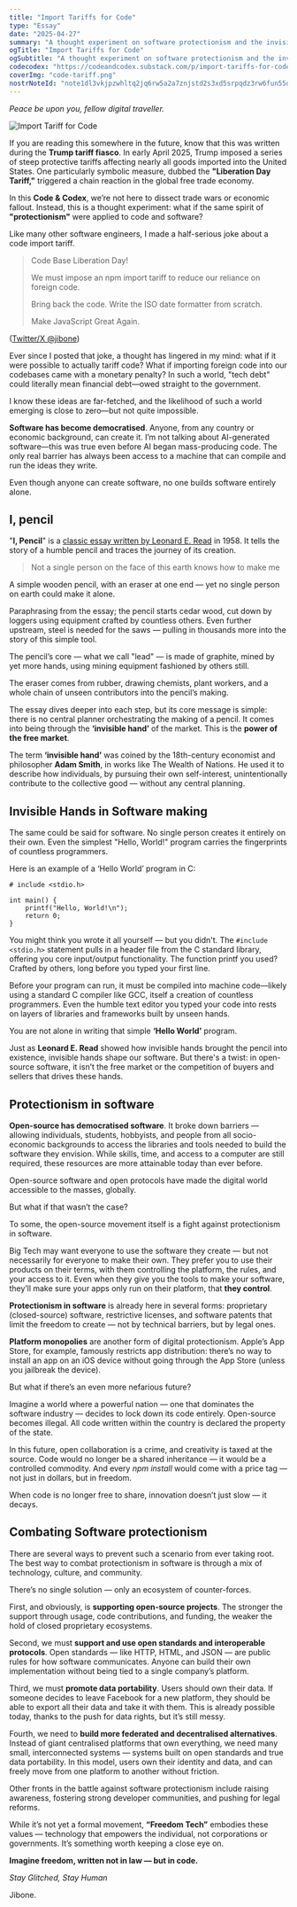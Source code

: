 ```yaml
---
title: "Import Tariffs for Code"
type: "Essay"
date: "2025-04-27"
summary: "A thought experiment on software protectionism and the invisible hands behind our code."
ogTitle: "Import Tariffs for Code"
ogSubtitle: "A thought experiment on software protectionism and the invisible hands behind our code."
codecodex: "https://codeandcodex.substack.com/p/import-tariffs-for-code"
coverImg: "code-tariff.png"
nostrNoteId: "note1dl3vkjpzwhltq2jq6rw5a2a7znjstd2s3xd5srpqdz3rw6fun55qg3rrmr"
---
```


_Peace be upon you, fellow digital traveller._

![Import Tariff  for Code](/imgs/essays/code-tariff.png)

If you are reading this somewhere in the future, know that this was written during the **Trump tariff fiasco**. In early April 2025, Trump imposed a series of steep protective tariffs affecting nearly all goods imported into the United States. One particularly symbolic measure, dubbed the **"Liberation Day Tariff,"** triggered a chain reaction in the global free trade economy.

In this **Code & Codex**, we’re not here to dissect trade wars or economic fallout. Instead, this is a thought experiment: what if the same spirit of **"protectionism"** were applied to code and software?

Like many other software engineers, I made a half-serious joke about a code import tariff.

> Code Base Liberation Day!
>
> We must impose an npm import tariff to reduce our reliance on foreign code.
>
> Bring back the code. Write the ISO date formatter from scratch.
>
> Make JavaScript Great Again.

([Twitter/X @jibone](https://x.com/jibone/status/1908750906105242058))

Ever since I posted that joke, a thought has lingered in my mind: what if it were possible to actually tariff code? What if importing foreign code into our codebases came with a monetary penalty? In such a world, "tech debt" could literally mean financial debt—owed straight to the government.

I know these ideas are far-fetched, and the likelihood of such a world emerging is close to zero—but not quite impossible.

**Software has become democratised**. Anyone, from any country or economic background, can create it. I’m not talking about AI-generated software—this was true even before AI began mass-producing code. The only real barrier has always been access to a machine that can compile and run the ideas they write.

Even though anyone can create software, no one builds software entirely alone.

## I, pencil

"**I, Pencil**" is a [classic essay written by Leonard E. Read](https://fee.org/ebooks/i-pencil/) in 1958. It tells the story of a humble pencil and traces the journey of its creation.

> Not a single person on the face of this earth knows how to make me

A simple wooden pencil, with an eraser at one end — yet no single person on earth could make it alone.

Paraphrasing from the essay; the pencil starts cedar wood, cut down by loggers using equipment crafted by countless others. Even further upstream, steel is needed for the saws — pulling in thousands more into the story of this simple tool.

The pencil’s core — what we call "lead" — is made of graphite, mined by yet more hands, using mining equipment fashioned by others still.

The eraser comes from rubber, drawing chemists, plant workers, and a whole chain of unseen contributors into the pencil’s making.

The essay dives deeper into each step, but its core message is simple: there is no central planner orchestrating the making of a pencil. It comes into being through the **‘invisible hand’** of the market. This is the **power of the free market**.

The term **‘invisible hand’** was coined by the 18th-century economist and philosopher **Adam Smith**, in works like The Wealth of Nations. He used it to describe how individuals, by pursuing their own self-interest, unintentionally contribute to the collective good — without any central planning.

## Invisible Hands in Software making

The same could be said for software. No single person creates it entirely on their own. Even the simplest "Hello, World!" program carries the fingerprints of countless programmers.

Here is an example of a ‘Hello World’ program in C:

```
# include <stdio.h>

int main() {
    printf("Hello, World!\n");
    return 0;
}
```

You might think you wrote it all yourself — but you didn't. The `#include <stdio.h>` statement pulls in a header file from the C standard library, offering you core input/output functionality. The function printf you used? Crafted by others, long before you typed your first line.

Before your program can run, it must be compiled into machine code—likely using a standard C compiler like GCC, itself a creation of countless programmers. Even the humble text editor you typed your code into rests on layers of libraries and frameworks built by unseen hands.

You are not alone in writing that simple **‘Hello World’** program.

Just as **Leonard E. Read** showed how invisible hands brought the pencil into existence, invisible hands shape our software. But there's a twist: in open-source software, it isn’t the free market or the competition of buyers and sellers that drives these hands.

## Protectionism in software

**Open-source has democratised software**. It broke down barriers — allowing individuals, students, hobbyists, and people from all socio-economic backgrounds to access the libraries and tools needed to build the software they envision. While skills, time, and access to a computer are still required, these resources are more attainable today than ever before.

Open-source software and open protocols have made the digital world accessible to the masses, globally.

But what if that wasn’t the case?

To some, the open-source movement itself is a fight against protectionism in software.

Big Tech may want everyone to use the software they create — but not necessarily for everyone to make their own. They prefer you to use their products on their terms, with them controlling the platform, the rules, and your access to it. Even when they give you the tools to make your software, they’ll make sure your apps only run on their platform, that **they control**.

**Protectionism in software** is already here in several forms: proprietary (closed-source) software, restrictive licenses, and software patents that limit the freedom to create — not by technical barriers, but by legal ones.

**Platform monopolies** are another form of digital protectionism. Apple’s App Store, for example, famously restricts app distribution: there’s no way to install an app on an iOS device without going through the App Store (unless you jailbreak the device).

But what if there’s an even more nefarious future?

Imagine a world where a powerful nation — one that dominates the software industry — decides to lock down its code entirely. Open-source becomes illegal. All code written within the country is declared the property of the state.

In this future, open collaboration is a crime, and creativity is taxed at the source. Code would no longer be a shared inheritance — it would be a controlled commodity. And every _npm install_ would come with a price tag — not just in dollars, but in freedom.

When code is no longer free to share, innovation doesn’t just slow — it decays.

## Combating Software protectionism

There are several ways to prevent such a scenario from ever taking root. The best way to combat protectionism in software is through a mix of technology, culture, and community.

There’s no single solution — only an ecosystem of counter-forces.

First, and obviously, is **supporting open-source projects**. The stronger the support through usage, code contributions, and funding, the weaker the hold of closed proprietary ecosystems.

Second, we must **support and use open standards and interoperable protocols**. Open standards — like HTTP, HTML, and JSON — are public rules for how software communicates. Anyone can build their own implementation without being tied to a single company’s platform.

Third, we must **promote data portability**. Users should own their data. If someone decides to leave Facebook for a new platform, they should be able to export all their data and take it with them. This is already possible today, thanks to the push for data rights, but it’s still messy.

Fourth, we need to **build more federated and decentralised alternatives**. Instead of giant centralised platforms that own everything, we need many small, interconnected systems — systems built on open standards and true data portability. In this model, users own their identity and data, and can freely move from one platform to another without friction.

Other fronts in the battle against software protectionism include raising awareness, fostering strong developer communities, and pushing for legal reforms.

While it’s not yet a formal movement, **“Freedom Tech”** embodies these values — technology that empowers the individual, not corporations or governments. It’s something worth keeping a close eye on.

**Imagine freedom, written not in law — but in code.**

_Stay Glitched, Stay Human_

Jibone.
